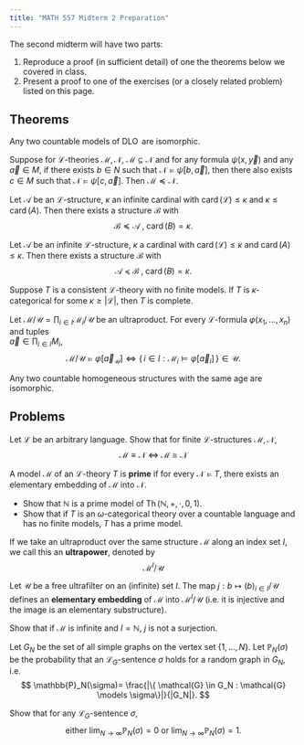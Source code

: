 ```yaml
---
title: "MATH 557 Midterm 2 Preparation"
---
```


The second midterm will have two parts:

1. Reproduce a proof (in sufficient detail) of one the theorems below we covered in class.
2. Present a proof to one of the exercises (or a closely related problem) listed on this page.

## Theorems

::: Theorem

Any two countable models of $\operatorname{DLO}$ are isomorphic.
:::

::: Theorem

Suppose for $\mathcal{L}$-theories $\mathcal{M}, \mathcal{N}$, $\mathcal{M} \subseteq \mathcal{N}$ and for any formula $\psi(x, \vec{y})$ and any $\vec{a} \in M$, if there exists $b \in N$ such that $\mathcal{N} \models \psi[b, \vec{a}]$, then there also exists $c \in M$ such that $\mathcal{N} \models \psi[c, \vec{a}]$. Then $\mathcal{M} \preceq \mathcal{N}$.
:::


::: Theorem

Let $\mathcal{A}$ be an $\mathcal{L}$-structure, $\kappa$ an infinite cardinal with $\operatorname{card}(\mathcal{L}) \le \kappa$ and $\kappa \le \operatorname{card}(A)$. Then there exists a structure $\mathcal{B}$ with
$$
\mathcal{B} \preceq  \mathcal{A} \; , \; \operatorname{card}(B) = \kappa.
$$
:::


::: Theorem

Let $\mathcal{A}$ be an infinite $\mathcal{L}$-structure, $\kappa$ a cardinal with $\operatorname{card}(\mathcal{L}) \le \kappa$ and $\operatorname{card}(A) \le \kappa$. Then there exists a structure $\mathcal{B}$ with
$$
\mathcal{A} \preceq  \mathcal{B} \; , \;  \operatorname{card}(B) = \kappa.
$$
:::

::: Theorem 

Suppose $T$ is a consistent $\mathcal{L}$-theory with no finite models. If $T$ is $\kappa$-categorical for some $\kappa \geq |\mathcal{L}|$, then $T$ is complete.
:::


::: Theorem

Let $\mathcal{M}/\mathcal{U} = \prod_{i \in I} \mathcal{M}_i / \mathcal{U}$ be an ultraproduct.
For every $\mathcal{L}$-formula $\varphi(x_1,\dots,x_n)$ and tuples  
$\vec a \in \prod_{i \in I} M_i$,
$$
\mathcal{M}/\mathcal{U} \models \varphi[\vec a_{\mathcal{U}}]
\iff
\{\, i \in I : \mathcal{M}_i \models \varphi[\vec a_i]\,\} \in \mathcal{U}.
$$
:::


::: Theorem

Any two countable homogeneous structures with the same age are isomorphic.
:::

<!-- ::: Theorem

Let $\mathcal{L}$ be a finite language with only relation symbols. Let $\overline{K}$ be a class of finite $\mathcal{L}$-structures such that there are only countably many isomorphism types in $\overline{K}$.

Then $\overline{K}$ is an amalgamation class if and only if $\overline{K}$ is the age of a countable homogeneous $\mathcal{L}$-structure.
:::
 -->


## Problems

::: Problem

Let $\mathcal{L}$ be an arbitrary language. Show that for finite $\mathcal{L}$-structures $\mathcal{M}, \mathcal{N}$,
$$
\mathcal{M} \equiv \mathcal{N} \; \iff \; \mathcal{M} \cong \mathcal{N}
$$
:::

::: Problem

A model $\mathcal{M}$ of an $\mathcal{L}$-theory $T$ is **prime** if for every $\mathcal{N} \models T$, there exists an elementary embedding of $\mathcal{M}$ into $\mathcal{N}$.

- Show that $\mathbb{N}$ is a prime model of $\operatorname{Th}(\mathbb{N},+,\cdot, 0, 1)$.
- Show that if $T$ is an $\omega$-categorical theory over a countable language and has no finite models, $T$ has a prime model.
:::


::: Problem

If we take an ultraproduct over the same structure $\mathcal{M}$ along an index set $I$, we call this an **ultrapower**, denoted by 
$$
\mathcal{M}^I/\mathcal{U}
$$

Let $\mathcal{U}$ be a free ultrafilter on an (infinite) set $I$. The map $j: b \mapsto (b)_{i \in I}/\mathcal{U}$ defines an **elementary embedding** of $\mathcal{M}$ into $\mathcal{M}^I/\mathcal{U}$ (i.e. it is injective and the image is an elementary substructure).

Show that if $\mathcal{M}$ is infinite and $I = \mathbb{N}$, $j$ is not a surjection.
:::

::: Problem

Let $G_N$ be the set of all simple graphs on the vertex set $\{1, \dots, N\}$. Let $\mathbb{P}_N(\sigma)$ be the probability that an $\mathcal{L}_G$-sentence $\sigma$ holds for a random graph in $G_N$, i.e.
$$
\mathbb{P}_N(\sigma)=  \frac{|\{ \mathcal{G} \in G_N : \mathcal{G} \models \sigma\}|}{|G_N|}.
$$

Show that for any $\mathcal{L}_G$-sentence $\sigma$,
$$
\text{either } \lim_{N \to \infty} \mathbb{P}_N(\sigma) = 0 \text{ or } \lim_{N \to \infty} \mathbb{P}_N(\sigma) = 1.
$$
:::


